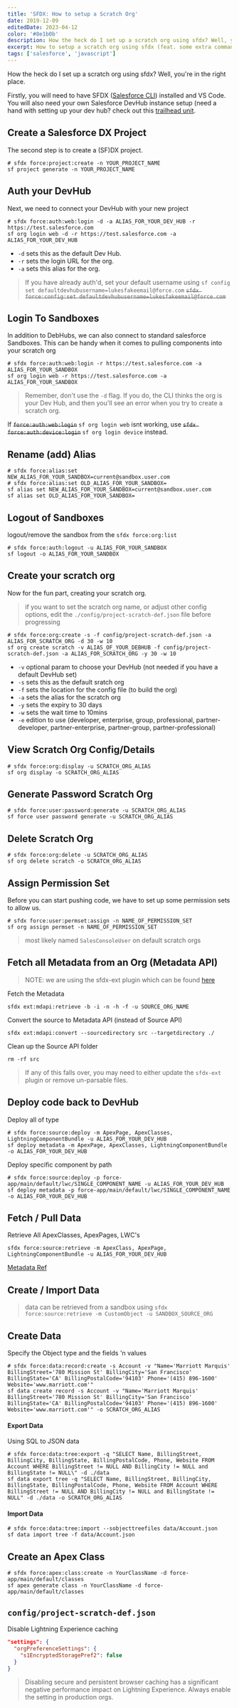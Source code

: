 ```yaml
---
title: 'SFDX: How to setup a Scratch Org'
date: 2019-12-09
editedDate: 2023-04-12
color: '#8e1b0b'
description: How the heck do I set up a scratch org using sfdx? Well, you're in the right place
excerpt: How to setup a scratch org using sfdx (feat. some extra commands)
tags: ['salesforce', 'javascript']
---
```


How the heck do I set up a scratch org using sfdx? Well, you're in the right place.

Firstly, you will need to have SFDX ([Salesforce CLI](https://developer.salesforce.com/tools/sfdxcli)) installed and VS Code. You will also need your own Salesforce DevHub instance setup (need a hand with setting up your dev hub? check out this [trailhead unit](https://trailhead.salesforce.com/en/content/learn/modules/sfdx_app_dev/sfdx_app_dev_setup_dx).

## Create a Salesforce DX Project

The second step is to create a (SF)DX project.

```shell
# sfdx force:project:create -n YOUR_PROJECT_NAME
sf project generate -n YOUR_PROJECT_NAME
```

## Auth your DevHub

Next, we need to connect your DevHub with your new project

```shell
# sfdx force:auth:web:login -d -a ALIAS_FOR_YOUR_DEV_HUB -r https://test.salesforce.com
sf org login web -d -r https://test.salesforce.com -a ALIAS_FOR_YOUR_DEV_HUB 
```

- `-d` sets this as the default Dev Hub.
- `-r` sets the login URL for the org.
- `-a` sets this alias for the org.

> If you have already auth'd, set your default username using `sf config set defaultdevhubusername=lukesfakeemail@force.com` ~~`sfdx force:config:set defaultdevhubusername=lukesfakeemail@force.com`~~

## Login To Sandboxes

In addition to DebHubs, we can also connect to standard salesforce Sandboxes. This can be handy when it comes to pulling components into your scratch org

```shell
# sfdx force:auth:web:login -r https://test.salesforce.com -a ALIAS_FOR_YOUR_SANDBOX
sf org login web -r https://test.salesforce.com -a ALIAS_FOR_YOUR_SANDBOX
```

> Remember, don't use the `-d` flag. If you do, the CLI thinks the org is your Dev Hub, and then you'll see an error when you try to create a scratch org.

If ~~`force:auth:web:login`~~ `sf org login web` isnt working, use ~~`sfdx force:auth:device:login`~~ `sf org login device` instead.

## Rename (add) Alias

```shell
# sfdx force:alias:set NEW_ALIAS_FOR_YOUR_SANDBOX=current@sandbox.user.com
# sfdx force:alias:set OLD_ALIAS_FOR_YOUR_SANDBOX=
sf alias set NEW_ALIAS_FOR_YOUR_SANDBOX=current@sandbox.user.com
sf alias set OLD_ALIAS_FOR_YOUR_SANDBOX=
```

## Logout of Sandboxes

logout/remove the sandbox from the `sfdx force:org:list`

```shell
# sfdx force:auth:logout -u ALIAS_FOR_YOUR_SANDBOX
sf logout -o ALIAS_FOR_YOUR_SANDBOX
```

## Create your scratch org

Now for the fun part, creating your scratch org.

> if you want to set the scratch org name, or adjust other config options, edit the `./config/project-scratch-def.json` file before progressing

```shell
# sfdx force:org:create -s -f config/project-scratch-def.json -a ALIAS_FOR_SCRATCH_ORG -d 30 -w 10
sf org create scratch -v ALIAS_OF_YOUR_DEBHUB -f config/project-scratch-def.json -a ALIAS_FOR_SCRATCH_ORG -y 30 -w 10
```

- `-v` optional param to choose your DevHub (not needed if you have a default DevHub set)
- `-s` sets this as the default sratch org
- `-f` sets the location for the config file (to build the org)
- `-a` sets the alias for the scratch org
- `-y` sets the expiry to 30 days
- `-w` sets the wait time to 10mins
- `-e` edition to use (developer, enterprise, group, professional, partner-developer, partner-enterprise, partner-group, partner-professional)


## View Scratch Org Config/Details

```shell
# sfdx force:org:display -u SCRATCH_ORG_ALIAS
sf org display -o SCRATCH_ORG_ALIAS
```

## Generate Password Scratch Org

```shell
# sfdx force:user:password:generate -u SCRATCH_ORG_ALIAS
sf force user password generate -u SCRATCH_ORG_ALIAS
```

## Delete Scratch Org

```shell
# sfdx force:org:delete -u SCRATCH_ORG_ALIAS
sf org delete scratch -o SCRATCH_ORG_ALIAS
```

## Assign Permission Set

Before you can start pushing code, we have to set up some permission sets to allow us.

```shell
# sfdx force:user:permset:assign -n NAME_OF_PERMISSION_SET
sf org assign permset -n NAME_OF_PERMISSION_SET
```

> most likely named `SalesConsoleUser` on default scratch orgs

## Fetch all Metadata from an Org (Metadata API)

> NOTE: we are using the sfdx-ext plugin which can be found [here](https://github.com/brianedwardsaunders/sfdx-ext)

Fetch the Metadata

```shell
sfdx ext:mdapi:retrieve -b -i -n -h -f -u SOURCE_ORG_NAME
```

Convert the source to Metadata API (instead of Source API)

```shell
sfdx ext:mdapi:convert --sourcedirectory src --targetdirectory ./
```

Clean up the Source API folder

```shell
rm -rf src
```

> If any of this falls over, you may need to either update the `sfdx-ext` plugin or remove un-parsable files.

## Deploy code back to DevHub

Deploy all of type

```shell
# sfdx force:source:deploy -m ApexPage, ApexClasses, LightningComponentBundle -u ALIAS_FOR_YOUR_DEV_HUB
sf deploy metadata -m ApexPage, ApexClasses, LightningComponentBundle -o ALIAS_FOR_YOUR_DEV_HUB
```

Deploy specific component by path

```shell
# sfdx force:source:deploy -p force-app/main/default/lwc/SINGLE_COMPONENT_NAME -u ALIAS_FOR_YOUR_DEV_HUB
sf deploy metadata -p force-app/main/default/lwc/SINGLE_COMPONENT_NAME -o ALIAS_FOR_YOUR_DEV_HUB
```

## Fetch / Pull Data

Retrieve All ApexClasses, ApexPages, LWC's

```shell
sfdx force:source:retrieve -m ApexClass, ApexPage, LightningComponentBundle -u ALIAS_FOR_YOUR_DEV_HUB
```

[Metadata Ref](https://developer.salesforce.com/docs/atlas.en-us.api_meta.meta/api_meta/meta_types_list.htm)

## Create / Import Data

> data can be retrieved from a sandbox using `sfdx force:source:retrieve -m CustomObject -u SANDBOX_SOURCE_ORG`

## Create Data

Specify the Object type and the fields 'n values

```shell
# sfdx force:data:record:create -s Account -v "Name='Marriott Marquis' BillingStreet='780 Mission St' BillingCity='San Francisco' BillingState='CA' BillingPostalCode='94103' Phone='(415) 896-1600' Website='www.marriott.com'"
sf data create record -s Account -v "Name='Marriott Marquis' BillingStreet='780 Mission St' BillingCity='San Francisco' BillingState='CA' BillingPostalCode='94103' Phone='(415) 896-1600' Website='www.marriott.com'" -o SCRATCH_ORG_ALIAS
```

#### Export Data

Using SQL to JSON data

```shell
# sfdx force:data:tree:export -q "SELECT Name, BillingStreet, BillingCity, BillingState, BillingPostalCode, Phone, Website FROM Account WHERE BillingStreet != NULL AND BillingCity != NULL and BillingState != NULL\" -d ./data
sf data export tree -q "SELECT Name, BillingStreet, BillingCity, BillingState, BillingPostalCode, Phone, Website FROM Account WHERE BillingStreet != NULL AND BillingCity != NULL and BillingState != NULL" -d ./data -o SCRATCH_ORG_ALIAS
```

#### Import Data

```shell
# sfdx force:data:tree:import --sobjecttreefiles data/Account.json
sf data import tree -f data/Account.json
```

## Create an Apex Class

```shell
# sfdx force:apex:class:create -n YourClassName -d force-app/main/default/classes
sf apex generate class -n YourClassName -d force-app/main/default/classes
```

## `config/project-scratch-def.json`

Disable Lightning Experience caching

```json
"settings": {
  "orgPreferenceSettings": {
    "s1EncryptedStoragePref2": false
  }
}
```

> Disabling secure and persistent browser caching has a significant negative performance impact on Lightning Experience. Always enable the setting in production orgs.
